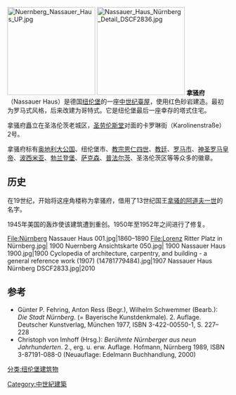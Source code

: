 [[File:Nuernberg_Nassauer_Haus_UP.jpg|200px]]
[[File:Nassauer_Haus_Nürnberg_Detail_DSCF2836.jpg|200px]]
'''拿骚府'''（Nassauer Haus）是德国[[纽伦堡|纽伦堡]]的一座[[中世纪|中世纪]][[臺屋|臺屋]]，使用红色砂岩建造。最初为罗马式风格，后来改建为哥特式。它是纽伦堡最后一座幸存的塔式住宅。

拿骚府矗立在圣洛伦茨老城区，[[圣劳伦斯堂_(纽伦堡)|圣劳伦斯堂]]对面的卡罗琳街（Karolinenstraße）2号。

拿骚府标有[[奥地利大公国|奥地利大公国]]、纽伦堡市、[[教宗|教宗]][[恩仁四世|恩仁四世]]、[[教廷|教廷]]、[[罗马市|罗马市]]、[[神圣罗马皇帝|神圣罗马皇帝]]、[[波西米亚|波西米亚]]、[[勃兰登堡|勃兰登堡]]、[[萨克森|萨克森]]、[[普法尔茨|普法尔茨]]、圣洛伦茨区等等众多的徽章。

== 历史 ==
在19世纪，开始将这座角楼称为拿骚府，借用了13世纪国王[[阿道夫一世_(德意志)|拿骚的阿道夫一世]]的名字。

1945年美国的轰炸使该建筑遭到重创。1950年至1952年之间进行了修复。

<gallery>
File:Nürnberg Nassauer Haus 001.jpg|1860–1890
File:Lorenz Ritter Platz in Nürnberg.jpg| 1900
Nuernberg Ansichtskarte 050.jpg| 1900
Nassauer Haus 1900.jpg|1900
Cyclopedia of architecture, carpentry, and building - a general reference work (1907) (14781779484).jpg|1907
Nassauer Haus Nürnberg DSCF2833.jpg|2010
</gallery>

== 参考 ==
* Günter P. Fehring, Anton Ress (Begr.), Wilhelm Schwemmer (Bearb.): ''Die Stadt Nürnberg''. (= Bayerische Kunstdenkmale). 2. Auflage. Deutscher Kunstverlag, München 1977, ISBN 3-422-00550-1, S. 227–228
* Christoph von Imhoff (Hrsg.): ''Berühmte Nürnberger aus neun Jahrhunderten''. 2., erg. u. erw. Auflage. Hofmann, Nürnberg 1989, ISBN 3-87191-088-0 (Neuauflage: Edelmann Buchhandlung, 2000)
[[分类:纽伦堡建筑物|分类:纽伦堡建筑物]]
[[Category:中世紀建築|Category:中世紀建築]]